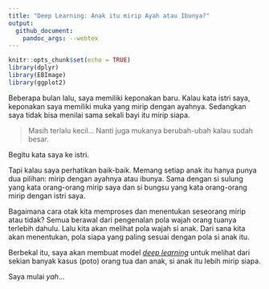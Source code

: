 ```yaml
---
title: "Deep Learning: Anak itu mirip Ayah atau Ibunya?"
output: 
  github_document:
    pandoc_args: --webtex
---
```


```r
knitr::opts_chunk$set(echo = TRUE)
library(dplyr)
library(EBImage)
library(ggplot2)
```

Beberapa bulan lalu, saya memiliki keponakan baru. Kalau kata istri saya, keponakan saya memiliki muka yang mirip dengan ayahnya. Sedangkan saya tidak bisa menilai sama sekali bayi itu mirip siapa.

> Masih terlalu kecil... Nanti juga mukanya berubah-ubah kalau sudah besar.

Begitu kata saya ke istri.

Tapi kalau saya perhatikan baik-baik. Memang setiap anak itu hanya punya dua pilihan: mirip dengan ayahnya atau ibunya. Sama dengan si sulung yang kata orang-orang mirip saya dan si bungsu yang kata orang-orang mirip dengan istri saya.

Bagaimana cara otak kita memproses dan menentukan seseorang mirip atau tidak? Semua berawal dari pengenalan pola wajah orang tuanya terlebih dahulu. Lalu kita akan melihat pola wajah si anak. Dari sana kita akan menentukan, pola siapa yang paling sesuai dengan pola si anak itu.

Berbekal itu, saya akan membuat model [_deep learning_](https://ikanx101.com/blog/deep-nutrisari/) untuk melihat dari sekian banyak kasus (poto) orang tua dan anak, si anak itu lebih mirip siapa.

Saya mulai _yah_...

